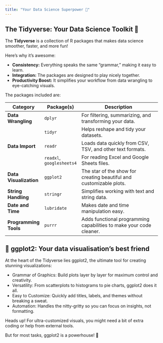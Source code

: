 ```yaml
---
title: "Your Data Science Superpower 🧙"
---
```


## The Tidyverse: Your Data Science Toolkit 🧰
The **Tidyverse** is a collection of R packages that makes data science smoother, faster, and more fun! 

Here’s why it’s awesome:

- **Consistency:** Everything speaks the same “grammar,” making it easy to learn.
- **Integration:** The packages are designed to play nicely together.
- **Productivity Boost:** It simplifies your workflow from data wrangling to eye-catching visuals.

The packages included are: 

| **Category**         | **Package(s)**           | **Description**                                                                 |
|-----------------------|--------------------------|---------------------------------------------------------------------------------|
| **Data Wrangling**    | `dplyr`                 | For filtering, summarizing, and transforming your data.                        |
|                       | `tidyr`                 | Helps reshape and tidy your datasets.                                          |
| **Data Import**       | `readr`                 | Loads data quickly from CSV, TSV, and other text formats.                      |
|                       | `readxl`, `googlesheets4`| For reading Excel and Google Sheets files.                                     |
| **Data Visualization**| `ggplot2`               | The star of the show for creating beautiful and customizable plots.            |
| **String Handling**   | `stringr`               | Simplifies working with text and string data.                                  |
| **Date and Time**     | `lubridate`             | Makes date and time manipulation easy.                                         |
| **Programming Tools** | `purrr`                 | Adds functional programming capabilities to make your code cleaner.            |





## 🎨 **ggplot2:** Your data visualisation's best friend

At the heart of the Tidyverse lies ggplot2, the ultimate tool for creating stunning visualizations:

- Grammar of Graphics: Build plots layer by layer for maximum control and creativity.
- Versatility: From scatterplots to histograms to pie charts, ggplot2 does it all.
- Easy to Customize: Quickly add titles, labels, and themes without breaking a sweat.
- Automation: Handles the nitty-gritty so you can focus on insights, not formatting.

Heads up! For ultra-customized visuals, you might need a bit of extra coding or help from external tools. 

But for most tasks, ggplot2 is a powerhouse! 💪